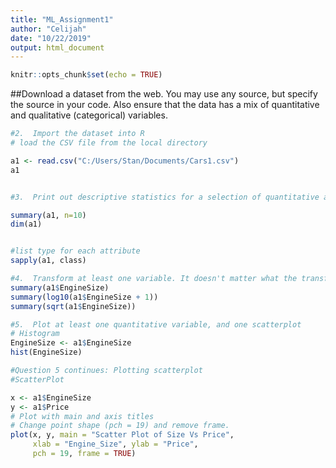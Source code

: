 ---
title: "ML_Assignment1"
author: "Celijah"
date: "10/22/2019"
output: html_document
---

```{r setup, include=FALSE}
knitr::opts_chunk$set(echo = TRUE)
```

##Download a dataset from the web. You may use any source, but specify the source in your code. Also ensure that the data has a mix of quantitative and qualitative (categorical) variables.

```{r } 
#2.  Import the dataset into R
# load the CSV file from the local directory

a1 <- read.csv("C:/Users/Stan/Documents/Cars1.csv")
a1



```



```{r}
#3.  Print out descriptive statistics for a selection of quantitative and categorical variables.

summary(a1, n=10)
dim(a1)


#list type for each attribute
sapply(a1, class)
```


```{r}

#4.  Transform at least one variable. It doesn't matter what the transformation is
summary(a1$EngineSize)
summary(log10(a1$EngineSize + 1))
summary(sqrt(a1$EngineSize))
```


```{r}

#5.  Plot at least one quantitative variable, and one scatterplot
# Histogram      
EngineSize <- a1$EngineSize
hist(EngineSize)
```




```{r}
#Question 5 continues: Plotting scatterplot
#ScatterPlot

x <- a1$EngineSize
y <- a1$Price
# Plot with main and axis titles
# Change point shape (pch = 19) and remove frame.
plot(x, y, main = "Scatter Plot of Size Vs Price",
     xlab = "Engine_Size", ylab = "Price",
     pch = 19, frame = TRUE)


```




